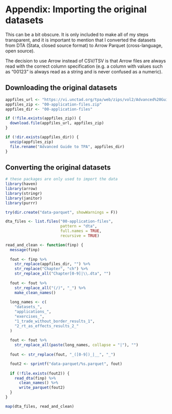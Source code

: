 # Appendix: Importing the original datasets {#data}

This can be a bit obscure. It is only included to make all of my steps 
transparent, and it is important to mention that I converted the datasets
from DTA (Stata, closed source format) to Arrow Parquet (cross-language, 
open source).

The decision to use Arrow instead of CSV/TSV is that Arrow files are always
read with the correct column specification (e.g. a column with values such as
"00123" is always read as a string and is never confused as a numeric).

## Downloading the original datasets

```r
appfiles_url <- "https://vi.unctad.org/tpa/web/zips/vol2/Advanced%20Guide%20to%20TPA.zip"
appfiles_zip <- "00-application-files.zip"
appfiles_dir <- "00-application-files"

if (!file.exists(appfiles_zip)) {
  download.file(appfiles_url, appfiles_zip)
}

if (!dir.exists(appfiles_dir)) {
  unzip(appfiles_zip)
  file.rename("Advanced Guide to TPA", appfiles_dir)
}
```

## Converting the original datasets

```r
# these packages are only used to import the data
library(haven)
library(arrow)
library(stringr)
library(janitor)
library(purrr)

try(dir.create("data-parquet", showWarnings = F))

dta_files <- list.files("00-application-files",
                        pattern = "dta",
                        full.names = TRUE,
                        recursive = TRUE)

read_and_clean <- function(finp) {
  message(finp)
  
  fout <- finp %>% 
    str_replace(appfiles_dir, "") %>% 
    str_replace("Chapter", "ch") %>% 
    str_replace_all("Chapter[0-9]|\\.dta", "")
  
  fout <- fout %>% 
    str_replace_all("(/)", "_") %>% 
    make_clean_names()
  
  long_names <- c(
    "datasets_",
    "applications_",
    "exercises_",
    "1_trade_without_border_results_1",
    "2_rt_as_effects_results_2_"
  )
  
  fout <- fout %>% 
    str_replace_all(paste(long_names, collapse = "|"), "")
  
  fout <- str_replace(fout, "_([0-9])_|__", "_")

  fout2 <- sprintf("data-parquet/%s.parquet", fout)
  
  if (!file.exists(fout2)) {
    read_dta(finp) %>% 
      clean_names() %>% 
      write_parquet(fout2)
  }
}

map(dta_files, read_and_clean)
```
